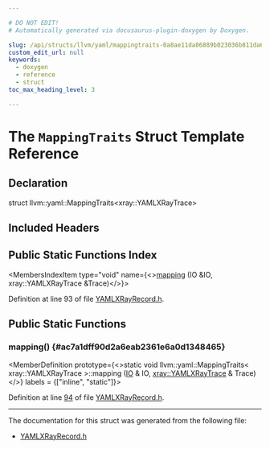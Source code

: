 ```yaml
---

# DO NOT EDIT!
# Automatically generated via docusaurus-plugin-doxygen by Doxygen.

slug: /api/structs/llvm/yaml/mappingtraits-0a8ae11da86889b023036b811da60ea2
custom_edit_url: null
keywords:
  - doxygen
  - reference
  - struct
toc_max_heading_level: 3

---
```





# The `MappingTraits` Struct Template Reference

<DoxygenPage pluginConfig={pluginConfig}>



## Declaration

<CodeBlock>struct llvm::yaml::MappingTraits&lt;xray::YAMLXRayTrace&gt;</CodeBlock>

## Included Headers

<IncludesList>
<IncludesListItem
  filePath="llvm/XRay/YAMLXRayRecord.h"
  permalink="/docs/api/files/include/include/llvm/include/llvm/xray/yamlxrayrecord-h"
  isLocal="true" />
</IncludesList>

## Public Static Functions Index

<MembersIndex>

<MembersIndexItem
  type="void"
  name={<><a href="#ac7a1dff90d2a6eab2361e6a0d1348465">mapping</a> (IO &amp;IO, xray::YAMLXRayTrace &amp;Trace)</>}>
</MembersIndexItem>

</MembersIndex>


Definition at line 93 of file <a href="/docs/api/files/include/include/llvm/include/llvm/xray/yamlxrayrecord-h">YAMLXRayRecord.h</a>.

<SectionDefinition>

## Public Static Functions

### mapping() {#ac7a1dff90d2a6eab2361e6a0d1348465}

<MemberDefinition
  prototype={<>static void llvm::yaml::MappingTraits&lt; xray::YAMLXRayTrace &gt;::mapping (<a href="/docs/api/classes/llvm/yaml/io">IO</a> &amp; IO, <a href="/docs/api/structs/llvm/xray/yamlxraytrace">xray::YAMLXRayTrace</a> &amp; Trace)</>}
  labels = {["inline", "static"]}>

Definition at line <a href="/docs/api/files/include/include/llvm/include/llvm/xray/yamlxrayrecord-h/#l00094">94</a> of file <a href="/docs/api/files/include/include/llvm/include/llvm/xray/yamlxrayrecord-h">YAMLXRayRecord.h</a>.
</MemberDefinition>

</SectionDefinition>

<hr/>

The documentation for this struct was generated from the following file:

<ul>
<li><a href="/docs/api/files/include/include/llvm/include/llvm/xray/yamlxrayrecord-h">YAMLXRayRecord.h</a></li>
</ul>

</DoxygenPage>
